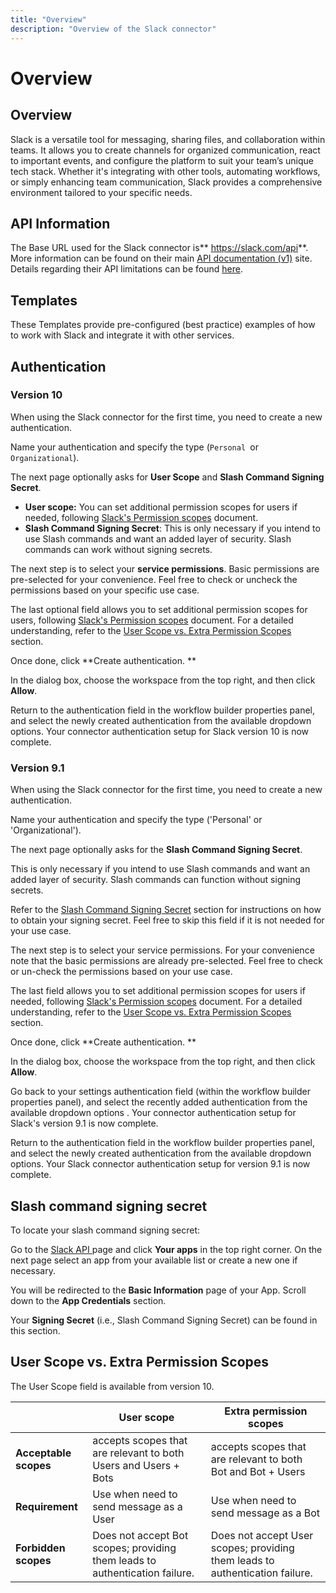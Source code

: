 ```yaml
---
title: "Overview"
description: "Overview of the Slack connector"
---
```


# Overview

## Overview

Slack is a versatile tool for messaging, sharing files, and collaboration within teams. It allows you to create channels for organized communication, react to important events, and configure the platform to suit your team’s unique tech stack. Whether it's integrating with other tools, automating workflows, or simply enhancing team communication, Slack provides a comprehensive environment tailored to your specific needs.

## API Information

The Base URL used for the Slack connector is** https://slack.com/api**. More information can be found on their main [API documentation (v1)](https://api.slack.com/docs) site. Details regarding their API limitations can be found [here](https://api.slack.com/docs/rate-limits).

## Templates

These Templates provide pre-configured (best practice) examples of how to work with Slack and integrate it with other services.

## Authentication

### Version 10

When using the Slack connector for the first time, you need to create a new authentication.

Name your authentication and specify the type (`Personal `or `Organizational`).

The next page optionally asks for **User Scope** and **Slash Command Signing Secret**.

- **User scope:** You can set additional permission scopes for users if needed, following [Slack's Permission scopes](https://api.slack.com/scopes) document.<br/>
- **Slash Command Signing Secret**: This is only necessary if you intend to use Slash commands and want an added layer of security. Slash commands can work without signing secrets.<br/>

The next step is to select your **service permissions**. Basic permissions are pre-selected for your convenience. Feel free to check or uncheck the permissions based on your specific use case.

The last optional field allows you to set additional permission scopes for users, following  [Slack's Permission scopes](https://api.slack.com/scopes) document. For a detailed understanding, refer to the [User Scope vs. Extra Permission Scopes](https://tray.io/documentation/connectors/service/slack/slack.authentication#user-scope-vs-extra-permission-scopes) section.

Once done, click **Create authentication. **

In the dialog box, choose the workspace from the top right, and then click **Allow**.

Return to the authentication field in the workflow builder properties panel, and select the newly created authentication from the available dropdown options. Your connector authentication setup for Slack version 10 is now complete.

### Version 9.1

When using the Slack connector for the first time, you need to create a new authentication.

Name your authentication and specify the type ('Personal' or 'Organizational').

The next page optionally asks for the **Slash Command Signing Secret**.

This is only necessary if you intend to use Slash commands and want an added layer of security. Slash commands can function without signing secrets.

Refer to the  [Slash Command Signing Secret](https://tray.io/documentation/connectors/service/slack/slack.authentication#slash-command-signing-secret) section for instructions on how to obtain your signing secret. Feel free to skip this field if it is not needed for your use case.

The next step is to select your service permissions. For your convenience note that the basic permissions are already pre-selected. Feel free to check or un-check the permissions based on your use case. 

The last field allows you to set additional permission scopes for users if needed, following  [Slack's Permission scopes](https://api.slack.com/scopes) document. For a detailed understanding, refer to the [User Scope vs. Extra Permission Scopes](https://tray.io/documentation/connectors/service/slack/slack.authentication#user-scope-vs-extra-permission-scopes) section.

Once done, click **Create authentication. **

In the dialog box, choose the workspace from the top right, and then click **Allow**.

Go back to your settings authentication field (within the workflow builder properties panel), and select the recently added authentication from the available dropdown options . Your connector authentication setup for Slack's version 9.1 is now complete.

Return to the authentication field in the workflow builder properties panel, and select the newly created authentication from the available dropdown options. Your Slack connector authentication setup for version 9.1 is now complete.

## **Slash command signing secret**

To locate your slash command signing secret:

Go to the [Slack API ](https://api.slack.com/)page and click **Your apps** in the top right corner. On the next page select an app from your available list or create a new one if necessary. 

You will be redirected to the **Basic Information** page of your App. Scroll down to the **App Credentials** section. 

Your **Signing Secret** (i.e., Slash Command Signing Secret) can be found in this section.

## User Scope vs. Extra Permission Scopes

The User Scope field is available from version 10.

|  | **User scope** | **Extra permission scopes** |
| --- | --- | --- |
| **Acceptable scopes** | accepts scopes that are relevant to both Users and Users + Bots | accepts scopes that are relevant to both Bot and Bot + Users |
| **Requirement** | Use when need to send message as a User | Use when need to send message as a Bot |
| **Forbidden scopes** | Does not accept Bot scopes; providing them leads to authentication failure. | Does not accept User scopes; providing them leads to authentication failure. |

 
